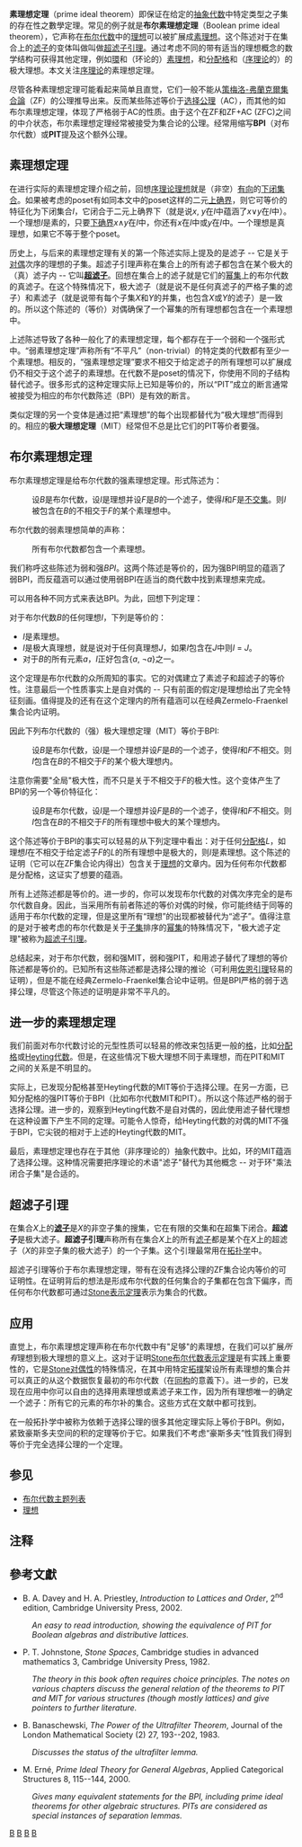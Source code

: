 {{No footnotes|time=2019-11-07T18:51:39+00:00}}
{{NoteTA
|G1 = IT
|G2 = Math
}}
'''素理想定理'''（prime ideal theorem）即保证在给定的[[抽象代数|抽象代数]]中特定类型之子集的存在性之數學定理。常见的例子就是'''布尔素理想定理'''（Boolean prime ideal theorem），它声称在[[布尔代数|布尔代数]]中的[[理想_(序理论)|理想]]可以被扩展成[[素理想|素理想]]。这个陈述对于在集合上的[[滤子_(数学)|滤子]]的变体叫做叫做[[#超滤子引理|超滤子引理]]。通过考虑不同的带有适当的理想概念的数学结构可获得其他定理，例如[[環_(代數)|環]]和（环论的）[[素理想|素理想]]，和[[分配格|分配格]]和（[[序理论|序理论]]的）的极大理想。本文关注[[序理论|序理论]]的素理想定理。

尽管各种素理想定理可能看起来简单且直觉，它们一般不能从[[策梅洛-弗蘭克爾集合論|策梅洛-弗蘭克爾集合論]]（ZF）的公理推导出来。反而某些陈述等价于[[选择公理|选择公理]]（AC），而其他的如布尔素理想定理，体现了严格弱于AC的性质。由于这个在ZF和ZF+AC (ZFC)之间的中介状态，布尔素理想定理经常被接受为集合论的公理。经常用缩写'''BPI'''（对布尔代数）或'''PIT'''提及这个额外公理。

== 素理想定理 ==
在进行实际的素理想定理介绍之前，回想[[理想_(序理论)|序理论理想]]就是（非空）[[有向集合|有向]]的[[下闭集合|下闭集合]]。如果被考虑的poset有如同本文中的poset这样的二元[[上确界|上确界]]，则它可等价的特征化为下闭集合''I''，它闭合于二元上确界下（就是说''x'', ''y''在''I''中蕴涵了''x''<math>\vee</math>''y''在''I''中）。一个理想''I''是素的，只要[[下确界|下确界]]''x''<math>\wedge</math>''y''在''I''中，你还有''x''在''I''中或''y''在''I''中。一个理想是真理想，如果它不等于整个poset。

历史上，与后来的素理想定理有关的第一个陈述实际上提及的是滤子 -- 它是关于[[对偶性_(序理论)|对偶]]次序的理想的子集。超滤子引理声称在集合上的所有滤子都包含在某个极大的（真）滤子内 -- 它叫'''[[超滤子|超滤子]]'''。回想在集合上的滤子就是它们的[[幂集|幂集]]上的布尔代数的真滤子。在这个特殊情况下，极大滤子（就是说不是任何真滤子的严格子集的滤子）和素滤子（就是说带有每个子集''X''和''Y''的并集，也包含''X''或''Y''的滤子）是一致的。所以这个陈述的（等价）对偶确保了一个幂集的所有理想都包含在一个素理想中。

上述陈述导致了各种一般化了的素理想定理，每个都存在于一个弱和一个强形式中。“弱素理想定理”声称所有“不平凡”（non-trivial）的特定类的代数都有至少一个素理想。相反的，“强素理想定理”要求不相交于给定滤子的所有理想可以扩展成仍不相交于这个滤子的素理想。在代数不是poset的情况下，你使用不同的子结构替代滤子。很多形式的这种定理实际上已知是等价的，所以“PIT”成立的断言通常被接受为相应的布尔代数陈述（BPI）是有效的断言。

类似定理的另一个变体是通过把“素理想”的每个出现都替代为“极大理想”而得到的。相应的'''极大理想定理'''（MIT）经常但不总是比它们的PIT等价者要强。

== 布尔素理想定理 ==
布尔素理想定理是给布尔代数的强素理想定理。形式陈述为：

:设''B''是布尔代数，设''I''是理想并设''F''是''B''的一个滤子，使得''I''和''F''是[[不交集|不交集]]。则''I''被包含在''B''的不相交于''F''的某个素理想中。

布尔代数的弱素理想简单的声称：

:所有布尔代数都包含一个素理想。

我们称呼这些陈述为弱和强''BPI''。这两个陈述是等价的，因为强BPI明显的蕴涵了弱BPI，而反蕴涵可以通过使用弱BPI在适当的商代数中找到素理想来完成。

可以用各种不同方式来表达BPI。为此，回想下列定理：

对于布尔代数''B''的任何理想''I''，下列是等价的：
* ''I''是素理想。
* ''I''是极大真理想，就是说对于任何真理想''J''，如果''I''包含在''J''中则''I'' = ''J''。
* 对于''B''的所有元素''a''，''I''正好包含{''a'', ¬''a''}之一。

这个定理是布尔代数的众所周知的事实。它的对偶建立了素滤子和超滤子的等价性。注意最后一个性质事实上是自对偶的 -- 只有前面的假定''I''是理想给出了完全特征刻画。值得提及的还有在这个定理内的所有蕴涵可以在经典Zermelo-Fraenkel集合论内证明。

因此下列布尔代数的（强）极大理想定理（MIT）等价于BPI:

:设''B''是布尔代数，设''I''是一个理想并设''F''是''B''的一个滤子，使得''I''和''F''不相交。则''I''包含在''B''的不相交于''F''的某个极大理想内。

注意你需要"全局"极大性，而不只是关于不相交于''F''的极大性。这个变体产生了BPI的另一个等价特征化：

:设''B''是布尔代数，设''I''是一个理想并设''F''是''B''的一个滤子，使得''I''和''F''不相交。则''I''包含在''B''的不相交于''F''的所有理想中极大的某个理想内。

这个陈述等价于BPI的事实可以轻易的从下列定理中看出：对于任何[[分配格|分配格]]''L''，如理想''I''在不相交于给定滤子''F''的''L''的所有理想中是极大的，则''I''是素理想。这个陈述的证明（它可以在ZF集合论内得出）包含关于[[理想_(序理论)|理想]]的文章内。因为任何布尔代数都是分配格，这证实了想要的蕴涵。

所有上述陈述都是等价的。进一步的，你可以发现布尔代数的对偶次序完全的是布尔代数自身。因此，当采用所有前者陈述的等价对偶的时候，你可能终结于同等的适用于布尔代数的定理，但是这里所有“理想”的出现都被替代为“滤子”。值得注意的是对于被考虑的布尔代数是关于[[子集|子集]]排序的[[幂集|幂集]]的特殊情况下，"极大滤子定理"被称为[[#超滤子引理|超滤子引理]]。

总结起来，对于布尔代数，弱和强MIT，弱和强PIT，和用滤子替代了理想的等价陈述都是等价的。已知所有这些陈述都是选择公理的推论（可利用[[佐恩引理|佐恩引理]]轻易的证明），但是不能在经典Zermelo-Fraenkel集合论中证明。但是BPI严格的弱于选择公理，尽管这个陈述的证明是非常不平凡的。

== 进一步的素理想定理 ==
我们前面对布尔代数讨论的元型性质可以轻易的修改来包括更一般的[[格_(数学)|格]]，比如[[分配格|分配格]]或[[Heyting代数|Heyting代数]]。但是，在这些情况下极大理想不同于素理想，而在PIT和MIT之间的关系是不明显的。

实际上，已发现分配格甚至Heyting代数的MIT等价于选择公理。在另一方面，已知分配格的强PIT等价于BPI（比如布尔代数MIT和PIT）。所以这个陈述严格的弱于选择公理。进一步的，观察到Heyting代数不是自对偶的，因此使用滤子替代理想在这种设置下产生不同的定理。可能令人惊奇，给Heyting代数的对偶的MIT不强于BPI，它尖锐的相对于上述的Heyting代数的MIT。

最后，素理想定理也存在于其他（非序理论的）抽象代数中。比如，环的MIT蕴涵了选择公理。这种情况需要把序理论的术语"滤子"替代为其他概念 -- 对于环"乘法闭合子集"是合适的。

== 超滤子引理 ==
在集合''X''上的'''[[滤子_(数学)|滤子]]'''是''X''的非空子集的搜集，它在有限的交集和在超集下闭合。'''超滤子'''是极大滤子。'''超滤子引理'''声称所有在集合''X''上的所有[[滤子_(数学)|滤子]]都是某个在''X''上的超滤子（''X''的非空子集的极大滤子）的一个子集。这个引理最常用在[[拓扑学|拓扑学]]中。

超滤子引理等价于布尔素理想定理，带有在没有选择公理的ZF集合论内等价的可证明性。在证明背后的想法是形成布尔代数的任何集合的子集都在包含下偏序，而任何布尔代数都可通过[[Stone表示定理|Stone表示定理]]表示为集合的代数。

== 应用 ==
直觉上，布尔素理想定理声称在布尔代数中有"足够"的素理想，在我们可以扩展''所有''理想到极大理想的意义上。这对于证明[[Stone布尔代数表示定理|Stone布尔代数表示定理]]是有实践上重要性的，它是[[Stone对偶性|Stone对偶性]]的特殊情况，在其中用特定[[拓撲空間|拓撲]]架设所有素理想的集合并可以真正的从这个数据恢复最初的布尔代数（在[[同构|同构]]的意義下）。进一步的，已发现在应用中你可以自由的选择用素理想或素滤子来工作，因为所有理想唯一的确定一个滤子：所有它的元素的布尔补的集合。这些方式在文献中都可找到。

在一般拓扑学中被称为依赖于选择公理的很多其他定理实际上等价于BPI。例如，紧致豪斯多夫空间的积的定理等价于它。如果我们不考虑“豪斯多夫”性質我们得到等价于完全选择公理的一个定理。

== 参见 ==
* [[布尔代数主题列表|布尔代数主题列表]]
* [[理想_(序理論)|理想]]

== 注释 ==
<references/>

==參考文獻==
{{refbegin}}
* B. A. Davey and H. A. Priestley, ''Introduction to Lattices and Order'', 2<sup>nd</sup> edition, Cambridge University Press, 2002.
: ''An easy to read introduction, showing the equivalence of PIT for Boolean algebras and distributive lattices.''
* P. T. Johnstone, ''Stone Spaces'', Cambridge studies in advanced mathematics 3, Cambridge University Press, 1982.
: ''The theory in this book often requires choice principles. The notes on various chapters discuss the general relation of the theorems to PIT and MIT for various structures (though mostly lattices) and give pointers to further literature.''
* B. Banaschewski, ''The Power of the Ultrafilter Theorem'', Journal of the London Mathematical Society (2) 27, 193--202, 1983.
: ''Discusses the status of the ultrafilter lemma.''
* M. Erné, ''Prime Ideal Theory for General Algebras'', Applied Categorical Structures 8, 115--144, 2000.
: ''Gives many equivalent statements for the BPI, including prime ideal theorems for other algebraic structures. PITs are considered as special instances of separation lemmas.''
{{refend}}

[[Category:布尔代数|B]]
[[Category:序理论|B]]
[[Category:选择公理|B]]
[[Category:数学定理|B]]
